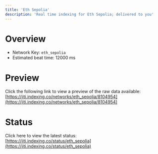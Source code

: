 ```yaml
---
title: 'Eth Sepolia'
description: 'Real time indexing for Eth Sepolia; delivered to you'
---
```


# Overview
- Network Key: `eth_sepolia`
- Estimated beat time: 12000 ms

# Preview
Click the following link to view a preview of the raw data available: [https://jiti.indexing.co/networks/eth_sepolia/8104954](https://jiti.indexing.co/networks/eth_sepolia/8104954)

# Status
Click here to view the latest status: [https://jiti.indexing.co/status/eth_sepolia](https://jiti.indexing.co/status/eth_sepolia)
